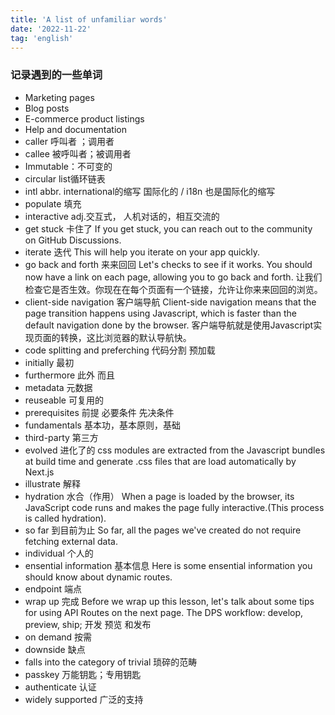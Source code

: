 ```yaml
---
title: 'A list of unfamiliar words'
date: '2022-11-22'
tag: 'english'
---
```


### 记录遇到的一些单词
- Marketing pages
- Blog posts
- E-commerce product listings
- Help and documentation
- caller 呼叫者 ；调用者
- callee 被呼叫者；被调用者
- Immutable：不可变的
- circular list循环链表
- intl abbr. international的缩写 国际化的 / i18n 也是国际化的缩写
- populate 填充
- interactive adj.交互式， 人机对话的，相互交流的
- get stuck 卡住了
 If you get stuck, you can reach out to the community on GitHub Discussions.
- iterate 迭代
This will help you iterate on your app quickly.
- go back and forth 来来回回
Let's checks to see if it works. You should now have a link on each page, allowing you to go back and forth.
让我们检查它是否生效。你现在在每个页面有一个链接，允许让你来来回回的浏览。 
- client-side navigation 客户端导航
Client-side navigation means that the page transition happens using Javascript, which is faster than the default navigation done by the browser.
客户端导航就是使用Javascript实现页面的转换，这比浏览器的默认导航快。
- code splitting and preferching  代码分割 预加载
- initially 最初
- furthermore  此外 而且
- metadata 元数据
- reuseable 可复用的
- prerequisites 前提 必要条件 先决条件
- fundamentals 基本功，基本原则，基础
- third-party 第三方
- evolved  进化了的
css modules are extracted from the Javascript bundles at build time and generate .css files that are load automatically by Next.js
- illustrate 解释
- hydration 水合（作用）
When a page is loaded by the browser, its JavaScript code runs and makes the page fully interactive.(This process is called hydration).
- so far 到目前为止
So far, all the pages we've created do not require fetching external data.
- individual 个人的
- ensential information 基本信息
Here is some ensential information you should know about dynamic routes.
- endpoint 端点
- wrap up  完成
Before we wrap up this lesson, let's talk about some tips for using API Routes on the next page.
The DPS workflow: develop, preview, ship; 开发 预览 和发布
- on demand 按需
- downside 缺点
- falls into the category of trivial 琐碎的范畴
- passkey 万能钥匙；专用钥匙
- authenticate 认证
- widely supported 广泛的支持
